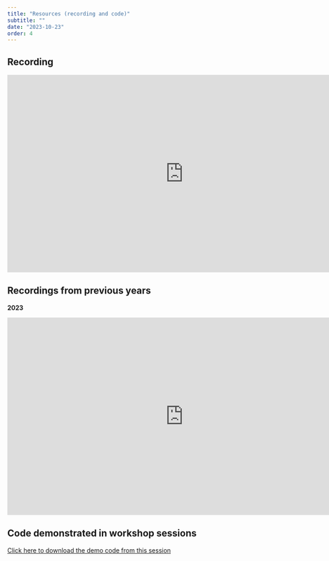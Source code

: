 ```yaml
---
title: "Resources (recording and code)"
subtitle: ""
date: "2023-10-23"
order: 4
---
```


<!-- Materials will be distributed sooner to the event. -->

## Recording

<iframe width="800" height="450" src="https://www.youtube.com/embed/5_8gZFpJj50" title="YouTube video player" frameborder="0" allow="accelerometer; autoplay; clipboard-write; encrypted-media; gyroscope; picture-in-picture; web-share" allowfullscreen></iframe>


::: {.callout-note icon="false" collapse="true"}
## Recordings from previous years

**2023**

<iframe width="800" height="450" src="https://www.youtube.com/embed/XgDaPCtMsYw" title="YouTube video player" frameborder="0" allow="accelerometer; autoplay; clipboard-write; encrypted-media; gyroscope; picture-in-picture; web-share" allowfullscreen></iframe>
:::


## Code demonstrated in workshop sessions

[Click here to download the demo code from this session](../../demo/day1.R)
